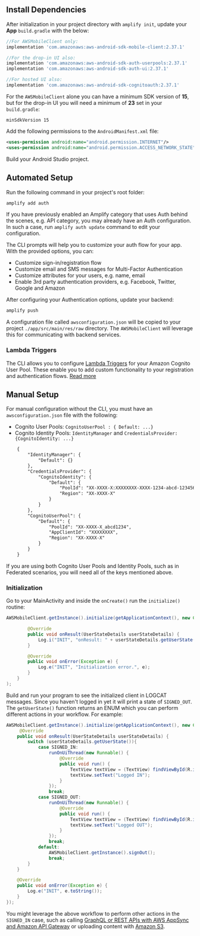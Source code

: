 ## Install Dependencies

After initialization in your project directory with `amplify init`, update your **App** `build.gradle` with the below:

```groovy
//For AWSMobileClient only:
implementation 'com.amazonaws:aws-android-sdk-mobile-client:2.37.1'

//For the drop-in UI also:
implementation 'com.amazonaws:aws-android-sdk-auth-userpools:2.37.1'
implementation 'com.amazonaws:aws-android-sdk-auth-ui:2.37.1'

//For hosted UI also:
implementation 'com.amazonaws:aws-android-sdk-cognitoauth:2.37.1'
```

For the `AWSMobileClient` alone you can have a minimum SDK version of **15**, but for the drop-in UI you will need a minimum of **23** set in your `build.gradle`:

```
minSdkVersion 15
```

Add the following permissions to the `AndroidManifest.xml` file:

```xml
<uses-permission android:name="android.permission.INTERNET"/>
<uses-permission android:name="android.permission.ACCESS_NETWORK_STATE"/>
```

Build your Android Studio project.

## Automated Setup

Run the following command in your project's root folder:

```bash
amplify add auth
```

If you have previously enabled an Amplify category that uses Auth behind the scenes, e.g. API category, you may already have an Auth configuration. In such a case, run `amplify auth update` command to edit your configuration.

The CLI prompts will help you to customize your auth flow for your app. With the provided options, you can:
- Customize sign-in/registration flow
- Customize email and SMS messages for Multi-Factor Authentication
- Customize attributes for your users, e.g. name, email
- Enable 3rd party authentication providers, e.g. Facebook, Twitter, Google and Amazon

After configuring your Authentication options, update your backend:

```bash
amplify push
```

A configuration file called `awsconfiguration.json` will be copied to your project `./app/src/main/res/raw` directory. The `AWSMobileClient` will leverage this for communicating with backend services.

### Lambda Triggers

The CLI allows you to configure [Lambda Triggers](https://docs.aws.amazon.com/cognito/latest/developerguide/cognito-user-identity-pools-working-with-aws-lambda-triggers.html) for your Amazon Cognito User Pool.  These enable you to add custom functionality to your registration and authentication flows. [Read more](/cli/usage/lambda-triggers)

## Manual Setup

For manual configuration without the CLI, you must have an `awsconfiguration.json` file with the following:
- Cognito User Pools: `CognitoUserPool : { Default: ...}`
- Cognito Identity Pools: `IdentityManager` and `CredentialsProvider: {CognitoIdentity: ...}`

```xml
    {
        "IdentityManager": {
            "Default": {}
        },
        "CredentialsProvider": {
            "CognitoIdentity": {
                "Default": {
                    "PoolId": "XX-XXXX-X:XXXXXXXX-XXXX-1234-abcd-1234567890ab",
                    "Region": "XX-XXXX-X"
                }
            }
        },
        "CognitoUserPool": {
            "Default": {
                "PoolId": "XX-XXXX-X_abcd1234",
                "AppClientId": "XXXXXXXX",
                "Region": "XX-XXXX-X"
            }
        }
    }
```

If you are using both Cognito User Pools and Identity Pools, such as in Federated scenarios, you will need all of the keys mentioned above.

### Initialization

Go to your MainActivity and inside the `onCreate()` run the `initialize()` routine:

```java
AWSMobileClient.getInstance().initialize(getApplicationContext(), new Callback<UserStateDetails>() {

        @Override
        public void onResult(UserStateDetails userStateDetails) {
            Log.i("INIT", "onResult: " + userStateDetails.getUserState());
        }

        @Override
        public void onError(Exception e) {
            Log.e("INIT", "Initialization error.", e);
        }
    }
);
```

Build and run your program to see the initialized client in LOGCAT messages. Since you haven't logged in yet it will print a state of `SIGNED_OUT`. The `getUserState()` function returns an ENUM which you can perform different actions in your workflow. For example:

```java
AWSMobileClient.getInstance().initialize(getApplicationContext(), new Callback<UserStateDetails>() {
     @Override
    public void onResult(UserStateDetails userStateDetails) {
        switch (userStateDetails.getUserState()){
            case SIGNED_IN:
                runOnUiThread(new Runnable() {
                    @Override
                    public void run() {
                        TextView textView = (TextView) findViewById(R.id.text);
                        textView.setText("Logged IN");
                    }
                });
                break;
            case SIGNED_OUT:
                runOnUiThread(new Runnable() {
                    @Override
                    public void run() {
                        TextView textView = (TextView) findViewById(R.id.text);
                        textView.setText("Logged OUT");
                    }
                });
                break;
            default:
                AWSMobileClient.getInstance().signOut();
                break;
        }
    }

    @Override
    public void onError(Exception e) {
        Log.e("INIT", e.toString());
    }
});
```

You might leverage the above workflow to perform other actions in the `SIGNED_IN` case, such as calling [GraphQL or REST APIs with AWS AppSync and Amazon API Gateway](/sdk/api/graphql) or uploading content with [Amazon S3](/sdk/storage/getting-started).
